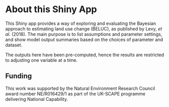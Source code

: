 # About this Shiny App

This Shiny app provides a way of exploring and evaluating the Bayesian approach to estimating land use change (BELUC), as published by Levy, <em>et al.</em> (2018). The main purpose is to list assumptions and parameter settings, and show model output summaries based on the choices of parameter and dataset.

The outputs here have been pre-computed, hence the results are restricted to adjusting one variable at a time.

## Funding
This work was supported by the Natural Environment Research Council award number NE/R016429/1 as part of the UK-SCAPE programme delivering National Capability.